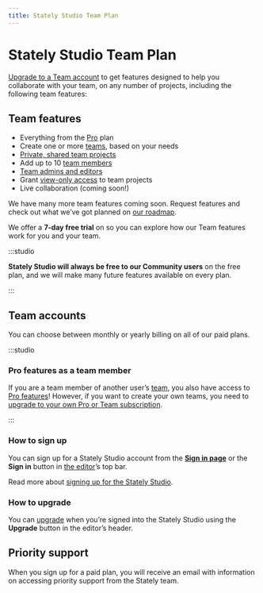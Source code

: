 ```yaml
---
title: Stately Studio Team Plan
---
```


# Stately Studio Team Plan

[Upgrade to a Team account](https://stately.ai/pricing) to get features designed to help you collaborate with your team, on any number of projects, including the following team features:

## Team features

- Everything from the [Pro](/docs/studio-pro-plan.mdx) plan
- Create one or more [teams](/teams.mdx), based on your needs
- [Private, shared team projects](/projects.mdx#change-a-projects-visibility)
- Add up to 10 [team members](/teams.mdx#invite-new-members-to-a-team)
- [Team admins and editors](/teams.mdx#admin-role)
- Grant [view-only access](/teams.mdx#viewer-role) to team projects
- Live collaboration (coming soon!)

We have many more team features coming soon. Request features and check out what we’ve got planned on [our roadmap](https://feedback.stately.ai).

We offer a **7-day free trial** on so you can explore how our Team features work for you and your team.

:::studio

**Stately Studio will always be free to our Community users** on the free plan, and we will make many future features available on every plan.

:::

## Team accounts

You can choose between monthly or yearly billing on all of our paid plans.

:::studio

### Pro features as a team member

If you are a team member of another user’s [team](/teams.mdx), you also have access to [Pro features](#pro-features)! However, if you want to create your own teams, you need to [upgrade to your own Pro or Team subscription](/upgrade.mdx).

:::

### How to sign up

You can sign up for a Stately Studio account from the [**Sign in page**](https://stately.ai/registry/login) or the **Sign in** button in [the editor](https://stately.ai/editor)’s top bar.

Read more about [signing up for the Stately Studio](sign-up.mdx).

### How to upgrade

You can [upgrade](upgrade.mdx) when you’re signed into the Stately Studio using the **Upgrade** button in the editor’s header.

## Priority support

When you sign up for a paid plan, you will receive an email with information on accessing priority support from the Stately team.
